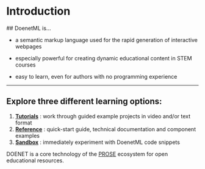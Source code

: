 
# Introduction



<Callout type="info">
## DoenetML is...

* a semantic markup language used for the rapid generation of interactive webpages

* especially powerful for creating dynamic educational content in STEM courses

* easy to learn, even for authors with no programming experience
</Callout>

---


## Explore three different learning options:
1. [**Tutorials**](tutorials/quickStart.mdx) : work through guided example projects in video and/or text format
2. [**Reference**](reference/componentIndex.mdx) : quick-start guide, technical documentation and component examples
3. [**Sandbox**](sandbox0.mdx) : immediately experiment with DoenetML code snippets


 DOENET is a core technology of the [PROSE](https://prose.runestone.academy/) ecosystem for open educational resources.
